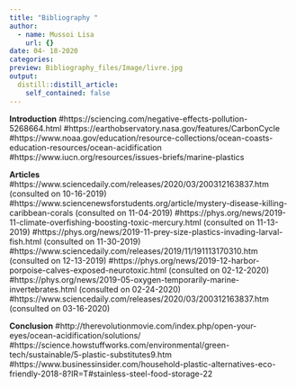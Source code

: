 ```yaml
---
title: "Bibliography "
author:
  - name: Mussoi Lisa
    url: {}
date: 04- 18-2020
categories:
preview: Bibliography_files/Image/livre.jpg
output:
  distill::distill_article:
    self_contained: false
---
```

**Introduction**
#https://sciencing.com/negative-effects-pollution-5268664.html
#https://earthobservatory.nasa.gov/features/CarbonCycle 
#https://www.noaa.gov/education/resource-collections/ocean-coasts-education-resources/ocean-acidification
#https://www.iucn.org/resources/issues-briefs/marine-plastics

**Articles**
#https://www.sciencedaily.com/releases/2020/03/200312163837.htm (consulted on 10-16-2019)
#https://www.sciencenewsforstudents.org/article/mystery-disease-killing-caribbean-corals (consulted on 11-04-2019)
#https://phys.org/news/2019-11-climate-overfishing-boosting-toxic-mercury.html (consulted on 11-13-2019)
#https://phys.org/news/2019-11-prey-size-plastics-invading-larval-fish.html (consulted on 11-30-2019)
#https://www.sciencedaily.com/releases/2019/11/191113170310.htm (consulted on 12-13-2019)
#https://phys.org/news/2019-12-harbor-porpoise-calves-exposed-neurotoxic.html (consulted on 02-12-2020)
#https://phys.org/news/2019-05-oxygen-temporarily-marine-invertebrates.html (consulted on 02-24-2020)
#https://www.sciencedaily.com/releases/2020/03/200312163837.htm (consulted on 03-16-2020)

**Conclusion**
#http://therevolutionmovie.com/index.php/open-your-eyes/ocean-acidification/solutions/
#https://science.howstuffworks.com/environmental/green-tech/sustainable/5-plastic-substitutes9.htm
#https://www.businessinsider.com/household-plastic-alternatives-eco-friendly-2018-8?IR=T#stainless-steel-food-storage-22
